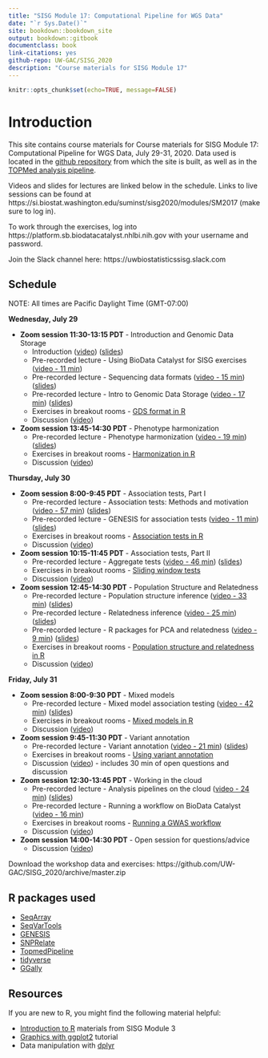 ```yaml
---
title: "SISG Module 17: Computational Pipeline for WGS Data"
date: "`r Sys.Date()`"
site: bookdown::bookdown_site
output: bookdown::gitbook
documentclass: book
link-citations: yes
github-repo: UW-GAC/SISG_2020
description: "Course materials for SISG Module 17"
---
```


```r
knitr::opts_chunk$set(echo=TRUE, message=FALSE)
```

# Introduction

This site contains course materials for Course materials for SISG Module 17: Computational Pipeline for WGS Data, July 29-31, 2020.
Data used is located in the [github repository](https://github.com/UW-GAC/SISG_2020) from which the site is built, as well as in the [TOPMed analysis pipeline](https://github.com/UW-GAC/analysis_pipeline).

Videos and slides for lectures are linked below in the schedule. Links to live sessions can be found at https://si.biostat.washington.edu/suminst/sisg2020/modules/SM2017 (make sure to log in).

To work through the exercises, log into https://platform.sb.biodatacatalyst.nhlbi.nih.gov with your username and password.

Join the Slack channel here:
https://uwbiostatisticssisg.slack.com

## Schedule

NOTE: All times are Pacific Daylight Time (GMT-07:00)

**Wednesday, July 29**

- **Zoom session 11:30-13:15 PDT** - Introduction and Genomic Data Storage
    - Introduction ([video](https://washington.zoom.us/rec/share/2pB5Dej36mBJfKPk1Rz1AZ8nQ7rOX6a82yAf__EKxBwR9YbEVa5w9EQU0It8PXFv?startTime=1596047526000)) ([slides](https://docs.google.com/presentation/d/17DFvIH97RhcY6gq-BRYsxL-0r2jgl_p1-EMsgGXIYoE/edit?usp=sharing))
    - Pre-recorded lecture - Using BioData Catalyst for SISG exercises ([video - 11 min](https://washington.zoom.us/rec/share/z_BtN6jw5mVLQqfozUjyVKMtLLjvX6a8g3Qb8_YMnxnMNLbhANUyCVqRIROOytne?startTime=1595869554000))
    - Pre-recorded lecture - Sequencing data formats ([video - 15 min](https://washington.zoom.us/rec/share/3OZtIZX_7mZLXtLyuB35R7EEJI7GX6a8hiAYrKELyR27RU_39JyIFRL8b5w4UuhF?startTime=1594683337000)) ([slides](https://si.biostat.washington.edu/sites/default/files/modules/Sequencing_data_formats_1.pdf))
    - Pre-recorded lecture - Intro to Genomic Data Storage ([video - 17 min](https://washington.zoom.us/rec/share/ptwyaIrp83xJaZ3Cw3vEaq0sGNjEaaa8hiNN-PUNmU_BnBgez69k4oCz449iOgL4?startTime=1594840618000)) ([slides](https://si.biostat.washington.edu/sites/default/files/modules/GDS_intro_2.pdf))
    - Exercises in breakout rooms - [GDS format in R](https://uw-gac.github.io/SISG_2020/gds-format.html)
    - Discussion ([video](https://washington.zoom.us/rec/share/2pB5Dej36mBJfKPk1Rz1AZ8nQ7rOX6a82yAf__EKxBwR9YbEVa5w9EQU0It8PXFv?startTime=1596053230000))
- **Zoom session 13:45-14:30 PDT** - Phenotype harmonization
    - Pre-recorded lecture - Phenotype harmonization ([video - 19 min](https://washington.zoom.us/rec/share/5JV7ILH-1jNIE4Hc2gL1Yq48Br_vaaa8hnIb8_ELyUdlGBoRiHsdmGIpd5zz6kZn?startTime=1595370005000)) ([slides](https://si.biostat.washington.edu/sites/default/files/modules/pheno_harmonization.pdf))
    - Exercises in breakout rooms - [Harmonization in R](https://uw-gac.github.io/SISG_2020/phenotype-harmonization.html)
    - Discussion ([video](https://washington.zoom.us/rec/share/2pB5Dej36mBJfKPk1Rz1AZ8nQ7rOX6a82yAf__EKxBwR9YbEVa5w9EQU0It8PXFv?startTime=1596057633000))

**Thursday, July 30**

- **Zoom session 8:00-9:45 PDT** - Association tests, Part I
    - Pre-recorded lecture - Association tests: Methods and motivation ([video - 57 min](https://drive.google.com/file/d/1ECge7BRjxzXTFqELaWK0yzcQK7gu8mlC/view?usp=sharing)) ([slides](https://si.biostat.washington.edu/sites/default/files/modules/SISG20AssocTests.pdf))
    - Pre-recorded lecture - GENESIS for association tests ([video - 11 min](https://washington.zoom.us/rec/share/3elQCuvU5jtOZ7fvyFnRaLYsJdu5X6a8g3dK8_YKnh4NQI_41ZS6bU1xORhZMPGO?startTime=1595363212000)) ([slides](https://si.biostat.washington.edu/sites/default/files/modules/R_assoc_tests_2.pdf))
    - Exercises in breakout rooms - [Association tests in R](https://uw-gac.github.io/SISG_2020/association-tests.html)
    - Discussion ([video](https://washington.zoom.us/rec/share/2It5MZ_C2zJOR8_gxEjkcbYHLIC1T6a82idI-vZcmhlI6yqFOqXZ2sB70dx40myL?startTime=1596126935000))
- **Zoom session 10:15-11:45 PDT** - Association tests, Part II
    - Pre-recorded lecture - Aggregate tests ([video - 46 min](https://drive.google.com/file/d/1L8JVcijItOwEhYIsVkOALFdeAigL1tTJ/view?usp=sharing)) ([slides](https://si.biostat.washington.edu/sites/default/files/modules/SISG20AssocTests.pdf))
    - Exercises in breakout rooms - [Sliding window tests](https://uw-gac.github.io/SISG_2020/association-tests.html#sliding-window-tests)
    - Discussion ([video](https://washington.zoom.us/rec/share/2It5MZ_C2zJOR8_gxEjkcbYHLIC1T6a82idI-vZcmhlI6yqFOqXZ2sB70dx40myL?startTime=1596133607000))
- **Zoom session 12:45-14:30 PDT** - Population Structure and Relatedness
    - Pre-recorded lecture - Population structure inference ([video - 33 min](https://drive.google.com/file/d/1hLtTP1b6aUDBbz9mQ2i9J9Yg3Zbfsvvm/view?usp=sharing)) ([slides](https://si.biostat.washington.edu/sites/default/files/modules/Population_Structure_Inference_2020.pdf))
    - Pre-recorded lecture - Relatedness inference ([video - 25 min](https://drive.google.com/file/d/1JMlVvEGU4x9u2UBIJiw7RRIFUrbNdj3f/view?usp=sharing)) ([slides](https://si.biostat.washington.edu/sites/default/files/modules/Relatedness_Inference_2020.pdf))
    - Pre-recorded lecture - R packages for PCA and relatedness ([video - 9 min](https://washington.zoom.us/rec/share/uup8C5Ts50VOWpWdxHDDWvUzE7nieaa8gHVP_qFcxUt1umphrSYNDW9yDt3q5M-n?startTime=1595442394000)) ([slides](https://si.biostat.washington.edu/sites/default/files/modules/R_kinship_pca_1.pdf))
    - Exercises in breakout rooms - [Population structure and relatedness in R](https://uw-gac.github.io/SISG_2020/computing-a-grm.html)
    - Discussion ([video](https://washington.zoom.us/rec/share/2It5MZ_C2zJOR8_gxEjkcbYHLIC1T6a82idI-vZcmhlI6yqFOqXZ2sB70dx40myL?startTime=1596143849000))

**Friday, July 31**

- **Zoom session 8:00-9:30 PDT** - Mixed models
    - Pre-recorded lecture - Mixed model association testing ([video - 42 min](https://drive.google.com/file/d/1H01K3rhjsKiFCmIcXRRkPxoGF_a6DojL/view?usp=sharing)) ([slides](https://si.biostat.washington.edu/sites/default/files/modules/Mixed_Model_Association_Testing_2020.pdf))
    - Exercises in breakout rooms - [Mixed models in R](https://uw-gac.github.io/SISG_2020/mixed-models.html)
    - Discussion ([video](https://washington.zoom.us/rec/share/1cFoKbPWyjxOboHtxEvNZ44qDLnYeaa81nMZqPtbzBtXA_Hv7mXPKXmSe_9BHeyb?startTime=1596212284000))
- **Zoom session 9:45-11:30 PDT** - Variant annotation
    - Pre-recorded lecture - Variant annotation ([video - 21 min](https://washington.zoom.us/rec/share/5cpzcuntpklJW8_K7mKPZ7U4RY7-T6a81CZLqfcLmEZ4UtOvefz1dn05i3eFNAjJ?startTime=1595707556000)) ([slides](https://si.biostat.washington.edu/sites/default/files/modules/variant_annotation_0.pdf))
    - Exercises in breakout rooms - [Using variant annotation](https://uw-gac.github.io/SISG_2020/variant-annotation.html)
    - Discussion ([video](https://washington.zoom.us/rec/share/1cFoKbPWyjxOboHtxEvNZ44qDLnYeaa81nMZqPtbzBtXA_Hv7mXPKXmSe_9BHeyb?startTime=1596216918000)) - includes 30 min of open questions and discussion
- **Zoom session 12:30-13:45 PDT** - Working in the cloud
    - Pre-recorded lecture - Analysis pipelines on the cloud  ([video - 24 min](https://washington.zoom.us/rec/share/4_1bI-3Q3UVLXJH07BmGSvUgTrz1eaa8hiceqPoPzUzd-fBH94rKeazO2iV8z6i6?startTime=1595875794000)) ([slides](https://si.biostat.washington.edu/sites/default/files/modules/Cloud_Computing.pdf))
    - Pre-recorded lecture - Running a workflow on BioData Catalyst ([video - 16 min](https://washington.zoom.us/rec/share/wtxcFZPgzF5LTZXHxVPiQ5weMtreX6a81SNMrPIEn0sVFKctNRBSuHnZR4Lx78Bg?startTime=1595882071000))
    - Exercises in breakout rooms - [Running a GWAS workflow](https://uw-gac.github.io/SISG_2020/exercises-running-a-gwas-workflow.html)
    - Discussion ([video](https://washington.zoom.us/rec/share/1cFoKbPWyjxOboHtxEvNZ44qDLnYeaa81nMZqPtbzBtXA_Hv7mXPKXmSe_9BHeyb?startTime=1596227666000))
- **Zoom session 14:00-14:30 PDT** - Open session for questions/advice
    - Discussion ([video](https://washington.zoom.us/rec/share/1cFoKbPWyjxOboHtxEvNZ44qDLnYeaa81nMZqPtbzBtXA_Hv7mXPKXmSe_9BHeyb?startTime=1596229316000))



Download the workshop data and exercises: https://github.com/UW-GAC/SISG_2020/archive/master.zip

## R packages used

- [SeqArray](http://bioconductor.org/packages/release/bioc/html/SeqArray.html)
- [SeqVarTools](http://bioconductor.org/packages/release/bioc/html/SeqVarTools.html)
- [GENESIS](http://bioconductor.org/packages/release/bioc/html/GENESIS.html)
- [SNPRelate](http://bioconductor.org/packages/release/bioc/html/SNPRelate.html)
- [TopmedPipeline](https://github.com/UW-GAC/analysis_pipeline/tree/master/TopmedPipeline)
- [tidyverse](https://www.tidyverse.org)
- [GGally](https://cran.r-project.org/web/packages/GGally)


## Resources

If you are new to R, you might find the following material helpful:

- [Introduction to R](http://faculty.washington.edu/kenrice/rintro/indexSEA15.shtml) materials from SISG Module 3
- [Graphics with ggplot2](http://tutorials.iq.harvard.edu/R/Rgraphics/Rgraphics.html) tutorial
- Data manipulation with [dplyr](http://dplyr.tidyverse.org/)
